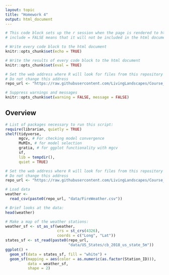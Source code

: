 ```yaml
---
layout: topic
title: "Homework 4"
output: html_document
---
```


```r

# This code block sets up the r session when the page is rendered to html
# include = FALSE means that it will not be included in the html document

# Write every code block to the html document 
knitr::opts_chunk$set(echo = TRUE)

# Write the results of every code block to the html document 
knitr::opts_chunk$set(eval = TRUE)

# Set the web address where R will look for files from this repository
# Do not change this address
repo_url <- "https://raw.githubusercontent.com/LivingLandscapes/Course_EcologicalModeling/master/"

# Suppress warnings and messages
knitr::opts_chunk$set(warning = FALSE, message = FALSE) 

```

## Overview




```r

# List of packages necessary to run this script:
require(librarian, quietly = TRUE)
shelf(tidyverse, 
      mgcv, # For checking model convergence
      MuMIn, # for model selection
      gratia, # for ggplot functionality with mgcv
      sf,
      lib = tempdir(),
      quiet = TRUE)

# Set the web address where R will look for files from this repository
# Do not change this address
repo_url <- "https://raw.githubusercontent.com/LivingLandscapes/Course_EcologicalModeling/master/"

# Load data
weather <- 
  read_csv(paste0(repo_url, "data/FireWeather.csv"))

# Brief looks at the data:
head(weather)

# Make a map of the weather stations:
weather_sf <- st_as_sf(weather,
                       crs = st_crs(4326),
                       coords = c("Long", "Lat"))
states_sf <- st_read(paste0(repo_url, 
                            "data/US_States/cb_2018_us_state_5m"))
ggplot() +
  geom_sf(data = states_sf, fill = "white") +
  geom_sf(mapping = aes(color = as.numeric(as.factor(Station_ID))), 
          data = weather_sf,
          shape = 2)

```
